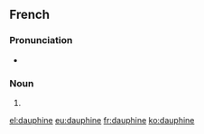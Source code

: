 ==French==

===Pronunciation===
* {{IPA|/dɔfin/|lang=fr}}

===Noun===
{{fr-noun|f}}

# {{feminine of|dauphin}}

[[el:dauphine]]
[[eu:dauphine]]
[[fr:dauphine]]
[[ko:dauphine]]